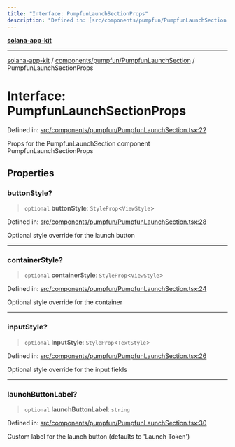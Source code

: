 ```yaml
---
title: "Interface: PumpfunLaunchSectionProps"
description: "Defined in: [src/components/pumpfun/PumpfunLaunchSection.tsx:22](https://github.com/SendArcade/solana-social-starter/blob/b27156124ee1831d644b1af765e8d55a2885cd4f/src/components/pumpfun/PumpfunLaunchSection.tsx#L22)"
---
```


[**solana-app-kit**](../../../../README.mdx)

***

[solana-app-kit](../../../../README.mdx) / [components/pumpfun/PumpfunLaunchSection](../README.mdx) / PumpfunLaunchSectionProps

# Interface: PumpfunLaunchSectionProps

Defined in: [src/components/pumpfun/PumpfunLaunchSection.tsx:22](https://github.com/SendArcade/solana-social-starter/blob/b27156124ee1831d644b1af765e8d55a2885cd4f/src/components/pumpfun/PumpfunLaunchSection.tsx#L22)

Props for the PumpfunLaunchSection component
 PumpfunLaunchSectionProps

## Properties

### buttonStyle?

> `optional` **buttonStyle**: `StyleProp`\<`ViewStyle`\>

Defined in: [src/components/pumpfun/PumpfunLaunchSection.tsx:28](https://github.com/SendArcade/solana-social-starter/blob/b27156124ee1831d644b1af765e8d55a2885cd4f/src/components/pumpfun/PumpfunLaunchSection.tsx#L28)

Optional style override for the launch button

***

### containerStyle?

> `optional` **containerStyle**: `StyleProp`\<`ViewStyle`\>

Defined in: [src/components/pumpfun/PumpfunLaunchSection.tsx:24](https://github.com/SendArcade/solana-social-starter/blob/b27156124ee1831d644b1af765e8d55a2885cd4f/src/components/pumpfun/PumpfunLaunchSection.tsx#L24)

Optional style override for the container

***

### inputStyle?

> `optional` **inputStyle**: `StyleProp`\<`TextStyle`\>

Defined in: [src/components/pumpfun/PumpfunLaunchSection.tsx:26](https://github.com/SendArcade/solana-social-starter/blob/b27156124ee1831d644b1af765e8d55a2885cd4f/src/components/pumpfun/PumpfunLaunchSection.tsx#L26)

Optional style override for the input fields

***

### launchButtonLabel?

> `optional` **launchButtonLabel**: `string`

Defined in: [src/components/pumpfun/PumpfunLaunchSection.tsx:30](https://github.com/SendArcade/solana-social-starter/blob/b27156124ee1831d644b1af765e8d55a2885cd4f/src/components/pumpfun/PumpfunLaunchSection.tsx#L30)

Custom label for the launch button (defaults to 'Launch Token')
